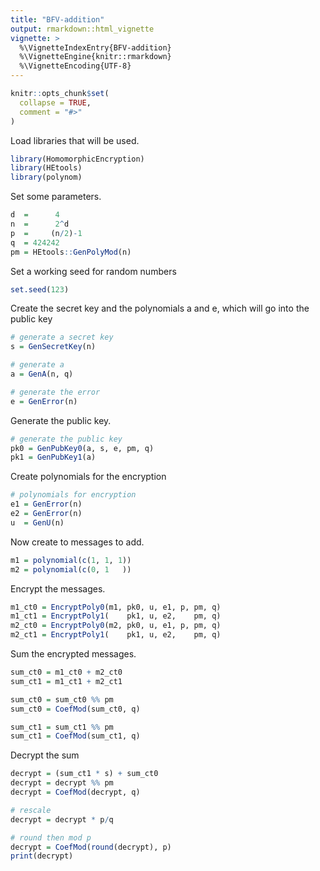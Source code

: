 ```yaml
---
title: "BFV-addition"
output: rmarkdown::html_vignette
vignette: >
  %\VignetteIndexEntry{BFV-addition}
  %\VignetteEngine{knitr::rmarkdown}
  %\VignetteEncoding{UTF-8}
---
```


```r
knitr::opts_chunk$set(
  collapse = TRUE,
  comment = "#>"
)
```

Load libraries that will be used.
```r
library(HomomorphicEncryption)
library(HEtools)
library(polynom)
```

Set some parameters.
```r
d  =      4
n  =      2^d
p  =     (n/2)-1
q  = 424242
pm = HEtools::GenPolyMod(n)
```

Set a working seed for random numbers
```r
set.seed(123)
```

Create the secret key and the polynomials a and e, which will go into the public key
```r
# generate a secret key
s = GenSecretKey(n)

# generate a
a = GenA(n, q)

# generate the error
e = GenError(n)
```

Generate the public key.
```r
# generate the public key
pk0 = GenPubKey0(a, s, e, pm, q)
pk1 = GenPubKey1(a)
```

Create polynomials for the encryption
```r
# polynomials for encryption
e1 = GenError(n)
e2 = GenError(n)
u  = GenU(n)
```

Now create to messages to add.
```r
m1 = polynomial(c(1, 1, 1))
m2 = polynomial(c(0, 1   ))
```

Encrypt the messages.
```r
m1_ct0 = EncryptPoly0(m1, pk0, u, e1, p, pm, q)
m1_ct1 = EncryptPoly1(    pk1, u, e2,    pm, q)
m2_ct0 = EncryptPoly0(m2, pk0, u, e1, p, pm, q)
m2_ct1 = EncryptPoly1(    pk1, u, e2,    pm, q)
```

Sum the encrypted messages.
```r
sum_ct0 = m1_ct0 + m2_ct0
sum_ct1 = m1_ct1 + m2_ct1

sum_ct0 = sum_ct0 %% pm
sum_ct0 = CoefMod(sum_ct0, q)

sum_ct1 = sum_ct1 %% pm
sum_ct1 = CoefMod(sum_ct1, q)
```

Decrypt the sum
```r
decrypt = (sum_ct1 * s) + sum_ct0
decrypt = decrypt %% pm
decrypt = CoefMod(decrypt, q)

# rescale
decrypt = decrypt * p/q

# round then mod p
decrypt = CoefMod(round(decrypt), p)
print(decrypt)
```
